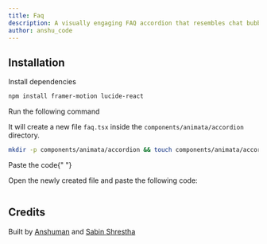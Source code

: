 ```yaml
---
title: Faq
description: A visually engaging FAQ accordion that resembles chat bubbles, featuring smooth slide animations, customizable border shapes, and icons, ensuring a friendly, interactive user experience with responsive design.
author: anshu_code
---
```


<ComponentPreview name="accordion-faq--docs" />

## Installation

<Steps>
<Step>Install dependencies</Step>

```bash
npm install framer-motion lucide-react
```

<Step>Run the following command</Step>

It will create a new file `faq.tsx` inside the `components/animata/accordion` directory.

```bash
mkdir -p components/animata/accordion && touch components/animata/accordion/faq.tsx
```

<Step>Paste the code</Step>{" "}

Open the newly created file and paste the following code:

```jsx file=<rootDir>/animata/accordion/faq.tsx

```

</Steps>

## Credits

Built by [Anshuman](https://github.com/anshuman008) and [Sabin Shrestha](https://github.com/masabinhok)

